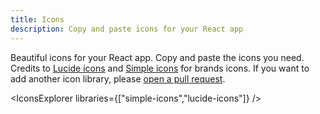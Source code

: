---
title: Icons
description: Copy and paste icons for your React app
---

Beautiful icons for your React app. Copy and paste the icons you need. Credits to [Lucide icons](https://github.com/lucide-icons/lucide) and [Simple icons](https://github.com/simple-icons/simple-icons) for brands icons.
If you want to add another icon library, please [open a pull request](https://github.com/mehdibha/rcopy/pulls).

<IconsExplorer libraries={["simple-icons","lucide-icons"]} />